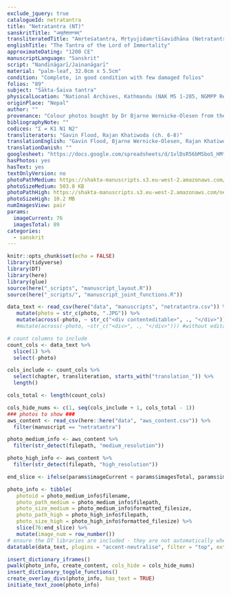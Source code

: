```yaml
---
exclude_jquery: true
catalogueId: netratantra
title: "Netratantra (NT)"
sanskritTitle: "अमृतेशतन्त्रम्"
transliteratedTitle: "Amṛteśatantra, Mṛtyujidamṛtīśavidhāna (Netratantra)"
englishTitle: "The Tantra of the Lord of Immortality"
approximateDating: "1200 CE"
manuscriptLanguage: "Sanskrit"
script: "Nandīnāgarī/Jainanāgarī"
material: "palm-leaf, 32.0cm x 5.5cm"
condition: "Complete, in good condition with few damaged folios"
folios: "89"
subject: "Śākta-Śaiva tantra"
physicalLocation: "National Archives, Kathmandu (NAK MS 1-285, NGMPP Reel No. B 25/4)"
originPlace: "Nepal"
author: ""
provenance: "Colour photos bought by Dr Bjarne Wernicke-Olesen from the NAK on 19.4.2018"
bibliographyNote: ""
codices: "Σ = K1 N1 N2"
transliterators: "Gavin Flood, Rajan Khatiwoda (ch. 6-8)"
translationEnglish: "Gavin Flood, Bjarne Wernicke-Olesen, Rajan Khatiwoda"
translationDanish: ""
googlesheet: "https://docs.google.com/spreadsheets/d/1vlDsR56bMSboS_HMtQSv2tJKdAZBZYsc7NBWizpoeH4/edit?usp=sharing"
hasPhotos: yes
hasText: yes
textOnlyVersion: no
photoPathMedium: https://shakta-manuscripts.s3.eu-west-2.amazonaws.com/netratantra/medium_resolution/DOC__075.JPG
photoSizeMedium: 503.8 KB
photoPathHigh: https://shakta-manuscripts.s3.eu-west-2.amazonaws.com/netratantra/high_resolution/DOC__075.JPG
photoSizeHigh: 10.2 MB
numImagesView: pair
params:
  imageCurrent: 76
  imagesTotal: 89
categories:
  - sanskrit
---
```



```r
knitr::opts_chunk$set(echo = FALSE)
library(tidyverse)
library(DT)
library(here)
library(glue)
source(here("_scripts", "manuscript_layout.R"))
source(here("_scripts/", "manuscript_joint_functions.R"))

data_text <- read_csv(here("data", "manuscripts", "netratantra.csv")) %>% 
   mutate(photo = str_c(photo, ".JPG")) %>% 
   mutate(across(-photo, ~ str_c("<div contenteditable>", ., "</div>"))) #with editableness
   #mutate(across(-photo, ~str_c("<div>", ., "</div>"))) #without editableness

# count columns to include
count_cols <- data_text %>% 
  slice(1) %>% 
  select(-photo)

cols_include <- count_cols %>% 
  select(chapter, transliteration, starts_with("translation_")) %>% 
  length()

cols_total <- length(count_cols)

cols_hide_nums <- c(1, seq(cols_include + 1, cols_total - 1))
### photos to show ###
aws_content <- read_csv(here::here("data", "aws_content.csv")) %>% 
  filter(manuscript == "netratantra")

photo_medium_info <- aws_content %>% 
  filter(str_detect(filepath, "medium_resolution"))

photo_high_info <- aws_content %>% 
  filter(str_detect(filepath, "high_resolution"))

end_slice <- ifelse(params$imageCurrent < params$imagesTotal, params$imageCurrent + 1, params$imageCurrent)

photo_info <- tibble(
   photoid = photo_medium_info$filename,
   photo_path_medium = photo_medium_info$filepath,
   photo_size_medium = photo_medium_info$formatted_filesize,
   photo_path_high = photo_high_info$filepath,
   photo_size_high = photo_high_info$formatted_filesize) %>%
   slice(76:end_slice) %>% 
   mutate(image_num = row_number())
# ensure the DT libraries are included - they are not automatically when looping through datatables
datatable(data_text, plugins = "accent-neutralise", filter = "top", extensions = c("ColReorder", "Buttons"), options = list(searchHighlight = TRUE, buttons = c("colvis", "csv", "excel", "print")))

```


```r
insert_dictionary_iframes()
pwalk(photo_info, create_content, cols_hide = cols_hide_nums)
insert_dictionary_toggle_functions()
create_overlay_divs(photo_info, has_text = TRUE)
initiate_text_zoom(photo_info)
```
